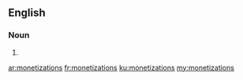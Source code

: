 ==English==

===Noun===
{{head|en|plural}}

# {{plural of|monetization|lang=en}}

[[ar:monetizations]]
[[fr:monetizations]]
[[ku:monetizations]]
[[my:monetizations]]